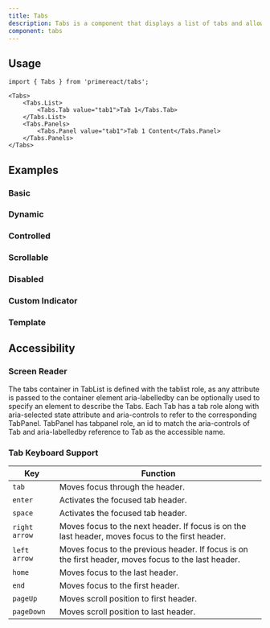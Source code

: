 ```yaml
---
title: Tabs
description: Tabs is a component that displays a list of tabs and allows the user to select one.
component: tabs
---
```


## Usage

```tsx
import { Tabs } from 'primereact/tabs';
```

```tsx
<Tabs>
    <Tabs.List>
        <Tabs.Tab value="tab1">Tab 1</Tabs.Tab>
    </Tabs.List>
    <Tabs.Panels>
        <Tabs.Panel value="tab1">Tab 1 Content</Tabs.Panel>
    </Tabs.Panels>
</Tabs>
```

## Examples

### Basic

<DocExampleViewer name="tabs:basic-demo" />

### Dynamic

<DocExampleViewer name="tabs:dynamic-demo" />

### Controlled

<DocExampleViewer name="tabs:controlled-demo" />

### Scrollable

<DocExampleViewer name="tabs:scrollable-demo" />

### Disabled

<DocExampleViewer name="tabs:disabled-demo" />

### Custom Indicator

<DocExampleViewer name="tabs:custom-indicator-demo" />

### Template

<DocExampleViewer name="tabs:template-demo" />

## Accessibility

### Screen Reader

The tabs container in TabList is defined with the tablist role, as any attribute is passed to the container element aria-labelledby can be optionally used to specify an element to describe the Tabs. Each Tab has a tab role along with aria-selected state attribute and aria-controls to refer to the corresponding TabPanel. TabPanel has tabpanel role, an id to match the aria-controls of Tab and aria-labelledby reference to Tab as the accessible name.

### Tab Keyboard Support

| Key           | Function                                                                                             |
| ------------- | ---------------------------------------------------------------------------------------------------- |
| `tab`         | Moves focus through the header.                                                                      |
| `enter`       | Activates the focused tab header.                                                                    |
| `space`       | Activates the focused tab header.                                                                    |
| `right arrow` | Moves focus to the next header. If focus is on the last header, moves focus to the first header.     |
| `left arrow`  | Moves focus to the previous header. If focus is on the first header, moves focus to the last header. |
| `home`        | Moves focus to the last header.                                                                      |
| `end`         | Moves focus to the first header.                                                                     |
| `pageUp`      | Moves scroll position to first header.                                                               |
| `pageDown`    | Moves scroll position to last header.                                                                |
